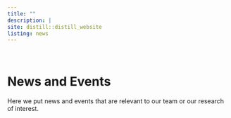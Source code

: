 ```yaml
---
title: ""
description: |
site: distill::distill_website
listing: news
---
```


<br>

# News and Events
Here we put news and events that are relevant to our team or our research of interest.
